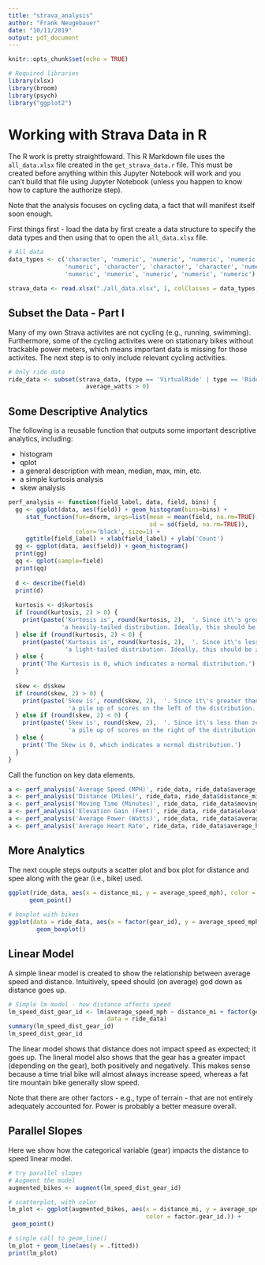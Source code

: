 ```yaml
---
title: "strava_analysis"
author: "Frank Neugebauer"
date: "10/11/2019"
output: pdf_document
---
```


```r
knitr::opts_chunk$set(echo = TRUE)

# Required libraries
library(xlsx)
library(broom)
library(psych)
library("ggplot2")

```

# Working with Strava Data in R 

The R work is pretty straightfoward. This R Markdown file uses the `all_data.xlsx` file created in the `get_strava_data.r` file. This must be created before anything within this Jupyter Notebook will work and you can't build that file using Jupyter Notebook (unless you happen to know how to capture the authorize step).

Note that the analysis focuses on cycling data, a fact that will manifest itself soon enough.

First things first - load the data by first create a data structure to specify the data types and then using that to open the `all_data.xlsx` file.
```r
# All data
data_types <- c('character', 'numeric', 'numeric', 'numeric', 'numeric', 'numeric', 
                'numeric', 'character', 'character', 'character', 'numeric', 
                'numeric', 'numeric', 'numeric', 'numeric', 'numeric')

strava_data <- read.xlsx("./all_data.xlsx", 1, colClasses = data_types, header=TRUE)
```

## Subset the Data - Part I

Many of my own Strava activites are not cycling (e.g., running, swimming). Furthermore, some of the cycling activites were on stationary bikes without trackable power meters, which means important data is missing for those activites. The next step is to only include relevant cycling activities.

```r
# Only ride data
ride_data <- subset(strava_data, (type == 'VirtualRide' | type == 'Ride') & 
                      average_watts > 0)
```

## Some Descriptive Analytics

The following is a reusable function that outputs some important descriptive analytics, including:

* histogram
* qplot
* a general description with mean, median, max, min, etc.
* a simple kurtosis analysis
* skew analysis

```r
perf_analysis <- function(field_label, data, field, bins) {
  gg <- ggplot(data, aes(field)) + geom_histogram(bins=bins) + 
     stat_function(fun=dnorm, args=list(mean = mean(field, na.rm=TRUE), 
                                        sd = sd(field, na.rm=TRUE)), 
                   color='black', size=1) +
     ggtitle(field_label) + xlab(field_label) + ylab('Count')
  gg <- ggplot(data, aes(field)) + geom_histogram()
  print(gg)
  qq <- qplot(sample=field)
  print(qq)
   
  d <- describe(field)
  print(d)
   
  kurtosis <- d$kurtosis
  if (round(kurtosis, 2) > 0) {
    print(paste('Kurtosis is', round(kurtosis, 2),  '. Since it\'s greater than zero, there may be',
               'a heavily-tailed distribution. Ideally, this should be zero.'))
  } else if (round(kurtosis, 2) < 0) {
    print(paste('Kurtosis is', round(kurtosis, 2),  '. Since it\'s less than zero, there may be',
                'a light-tailed distribution. Ideally, this should be zero.'))
  } else {
    print('The Kurtosis is 0, which indicates a normal distribution.')
  }
   
  skew <- d$skew
  if (round(skew, 2) > 0) {
    print(paste('Skew is', round(skew, 2),  '. Since it\'s greater than zero, there may be ',
                 'a pile up of scores on the left of the distribution. Ideally, this should be zero.'))
  } else if (round(skew, 2) < 0) {
    print(paste('Skew is', round(skew, 2),  '. Since it\'s less than zero, there may be ',
                 'a pile up of scores on the right of the distribution. Ideally, this should be zero.'))
  } else {
    print('The Skew is 0, which indicates a normal distribution.')
  }
}
```

Call the function on key data elements.

```r
a <- perf_analysis('Average Speed (MPH)', ride_data, ride_data$average_speed_mph, 15)
a <- perf_analysis('Distance (Miles)', ride_data, ride_data$distance_mi, 15)
a <- perf_analysis('Moving Time (Minutes)', ride_data, ride_data$moving_time, 15)
a <- perf_analysis('Elevation Gain (Feet)', ride_data, ride_data$elevation_gain_ft, 15)
a <- perf_analysis('Average Power (Watts)', ride_data, ride_data$average_watts, 15)
a <- perf_analysis('Average Heart Rate', ride_data, ride_data$average_heartrate, 15)
```

## More Analytics

The next couple steps outputs a scatter plot and box plot for distance and spee along with the gear (i.e., bike) used.

```r
ggplot(ride_data, aes(x = distance_mi, y = average_speed_mph), color = factor(gear_id)) + 
      geom_point()
 
# boxplot with bikes
ggplot(data = ride_data, aes(x = factor(gear_id), y = average_speed_mph)) +
        geom_boxplot()
```

## Linear Model

A simple linear model is created to show the relationship between average speed and distance. Intuitively, speed should (on average) god down as distance goes up.

```r
# Simple lm model - how distance affects speed
lm_speed_dist_gear_id <- lm(average_speed_mph ~ distance_mi + factor(gear_id), 
                            data = ride_data)
summary(lm_speed_dist_gear_id)
lm_speed_dist_gear_id
```

The linear model shows that  distance does not impact speed as expected; it goes up. The lineral model also shows that
the gear has a greater impact (depending on the gear), both positively and negatively. This makes sense because a time trial bike will almost always increase speed, whereas a fat tire mountain bike generally slow speed. 

Note that there are other factors - e.g., type of terrain - that are not entirely adequately accounted for. Power is probably a better measure overall.

## Parallel Slopes

Here we show how the categorical variable (gear) impacts the distance to speed linear model.
```r
# try parallel slopes
# Augment the model
augmented_bikes <- augment(lm_speed_dist_gear_id)

# scatterplot, with color
lm_plot <- ggplot(augmented_bikes, aes(x = distance_mi, y = average_speed_mph, 
                                       color = factor.gear_id.)) + 
 geom_point()

# single call to geom_line()
lm_plot + geom_line(aes(y = .fitted))
print(lm_plot)
```